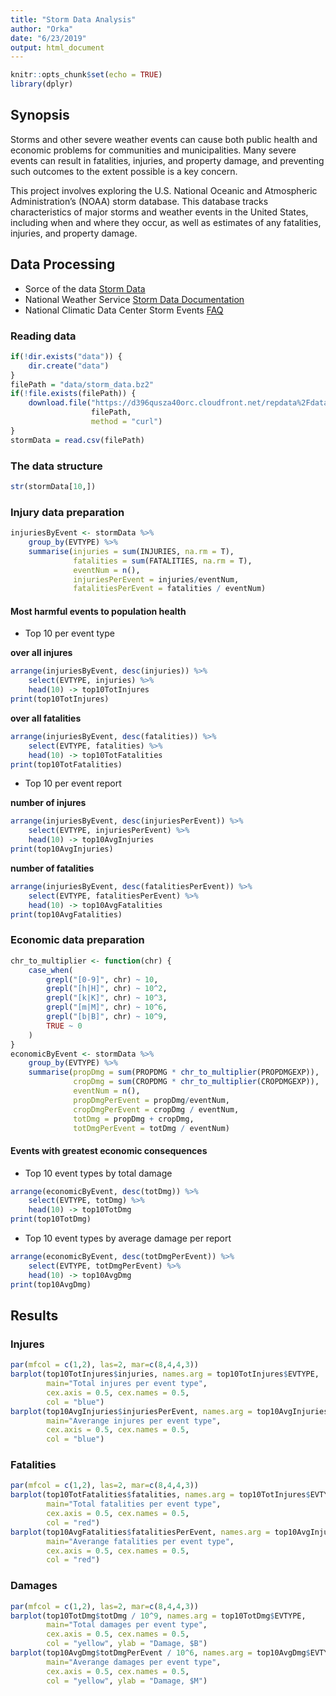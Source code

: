 ```yaml
---
title: "Storm Data Analysis"
author: "Orka"
date: "6/23/2019"
output: html_document
---
```


```r
knitr::opts_chunk$set(echo = TRUE)
library(dplyr)
```
## Synopsis
Storms and other severe weather events can cause both public health and economic problems for communities and municipalities. Many severe events can result in fatalities, injuries, and property damage, and preventing such outcomes to the extent possible is a key concern.

This project involves exploring the U.S. National Oceanic and Atmospheric Administration's (NOAA) storm database. This database tracks characteristics of major storms and weather events in the United States, including when and where they occur, as well as estimates of any fatalities, injuries, and property damage.

## Data Processing
* Sorce of the data [Storm Data](https://d396qusza40orc.cloudfront.net/repdata%2Fdata%2FStormData.csv.bz2)
* National Weather Service [Storm Data Documentation](https://d396qusza40orc.cloudfront.net/repdata%2Fpeer2_doc%2Fpd01016005curr.pdf)
* National Climatic Data Center Storm Events [FAQ](https://d396qusza40orc.cloudfront.net/repdata%2Fpeer2_doc%2FNCDC%20Storm%20Events-FAQ%20Page.pdf)

### Reading data

```r
if(!dir.exists("data")) {
    dir.create("data")
}
filePath = "data/storm_data.bz2"
if(!file.exists(filePath)) {
    download.file("https://d396qusza40orc.cloudfront.net/repdata%2Fdata%2FStormData.csv.bz2", 
                  filePath, 
                  method = "curl")
}
stormData = read.csv(filePath)
```
### The data structure
```r
str(stormData[10,])
```

### Injury data preparation

```r
injuriesByEvent <- stormData %>%
    group_by(EVTYPE) %>%
    summarise(injuries = sum(INJURIES, na.rm = T),
              fatalities = sum(FATALITIES, na.rm = T),
              eventNum = n(),
              injuriesPerEvent = injuries/eventNum,
              fatalitiesPerEvent = fatalities / eventNum)
```
#### Most harmful events to population health 
* Top 10 per event type

**over all injures**
```r
arrange(injuriesByEvent, desc(injuries)) %>% 
    select(EVTYPE, injuries) %>% 
    head(10) -> top10TotInjures
print(top10TotInjures)
```
**over all fatalities**
```r
arrange(injuriesByEvent, desc(fatalities)) %>% 
    select(EVTYPE, fatalities) %>%
    head(10) -> top10TotFatalities
print(top10TotFatalities)
```
* Top 10 per event report

**number of injures**
```r
arrange(injuriesByEvent, desc(injuriesPerEvent)) %>% 
    select(EVTYPE, injuriesPerEvent) %>%
    head(10) -> top10AvgInjuries
print(top10AvgInjuries)
```
**number of fatalities**
```r
arrange(injuriesByEvent, desc(fatalitiesPerEvent)) %>% 
    select(EVTYPE, fatalitiesPerEvent) %>%
    head(10) -> top10AvgFatalities
print(top10AvgFatalities)
```

### Economic data preparation

```r
chr_to_multiplier <- function(chr) {
    case_when(
        grepl("[0-9]", chr) ~ 10,
        grepl("[h|H]", chr) ~ 10^2,
        grepl("[k|K]", chr) ~ 10^3,
        grepl("[m|M]", chr) ~ 10^6,
        grepl("[b|B]", chr) ~ 10^9,
        TRUE ~ 0
    )
}
economicByEvent <- stormData %>%
    group_by(EVTYPE) %>%
    summarise(propDmg = sum(PROPDMG * chr_to_multiplier(PROPDMGEXP)),
              cropDmg = sum(CROPDMG * chr_to_multiplier(CROPDMGEXP)),
              eventNum = n(),
              propDmgPerEvent = propDmg/eventNum,
              cropDmgPerEvent = cropDmg / eventNum,
              totDmg = propDmg + cropDmg,
              totDmgPerEvent = totDmg / eventNum)
```

#### Events with greatest economic consequences

* Top 10 event types by total damage

```r
arrange(economicByEvent, desc(totDmg)) %>% 
    select(EVTYPE, totDmg) %>%
    head(10) -> top10TotDmg
print(top10TotDmg)
```

* Top 10 event types by average damage per report

```r
arrange(economicByEvent, desc(totDmgPerEvent)) %>% 
    select(EVTYPE, totDmgPerEvent) %>%
    head(10) -> top10AvgDmg
print(top10AvgDmg)
```

## Results
### Injures
```r
par(mfcol = c(1,2), las=2, mar=c(8,4,4,3))
barplot(top10TotInjures$injuries, names.arg = top10TotInjures$EVTYPE,
        main="Total injures per event type",
        cex.axis = 0.5, cex.names = 0.5,
        col = "blue")
barplot(top10AvgInjuries$injuriesPerEvent, names.arg = top10AvgInjuries$EVTYPE,
        main="Averange injures per event type",
        cex.axis = 0.5, cex.names = 0.5,
        col = "blue")
```

### Fatalities

```r
par(mfcol = c(1,2), las=2, mar=c(8,4,4,3))
barplot(top10TotFatalities$fatalities, names.arg = top10TotInjures$EVTYPE,
        main="Total fatalities per event type",
        cex.axis = 0.5, cex.names = 0.5,
        col = "red")
barplot(top10AvgFatalities$fatalitiesPerEvent, names.arg = top10AvgInjuries$EVTYPE,
        main="Averange fatalities per event type",
        cex.axis = 0.5, cex.names = 0.5,
        col = "red")
```

### Damages

```r
par(mfcol = c(1,2), las=2, mar=c(8,4,4,3))
barplot(top10TotDmg$totDmg / 10^9, names.arg = top10TotDmg$EVTYPE,
        main="Total damages per event type",
        cex.axis = 0.5, cex.names = 0.5,
        col = "yellow", ylab = "Damage, $B")
barplot(top10AvgDmg$totDmgPerEvent / 10^6, names.arg = top10AvgDmg$EVTYPE,
        main="Averange damages per event type",
        cex.axis = 0.5, cex.names = 0.5,
        col = "yellow", ylab = "Damage, $M")
```


